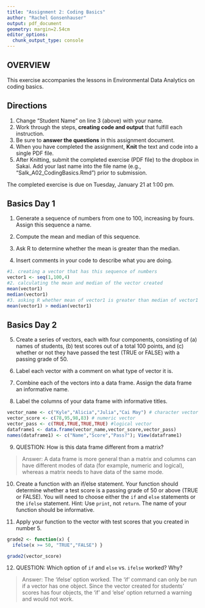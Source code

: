 ```yaml
---
title: "Assignment 2: Coding Basics"
author: "Rachel Gonsenhauser"
output: pdf_document
geometry: margin=2.54cm
editor_options: 
  chunk_output_type: console
---
```


## OVERVIEW

This exercise accompanies the lessons in Environmental Data Analytics on coding basics. 

## Directions
1. Change "Student Name" on line 3 (above) with your name.
3. Work through the steps, **creating code and output** that fulfill each instruction.
4. Be sure to **answer the questions** in this assignment document.
6. When you have completed the assignment, **Knit** the text and code into a single PDF file.
8. After Knitting, submit the completed exercise (PDF file) to the dropbox in Sakai. Add your last name into the file name (e.g., "Salk_A02_CodingBasics.Rmd") prior to submission.

The completed exercise is due on Tuesday, January 21 at 1:00 pm.


## Basics Day 1

1. Generate a sequence of numbers from one to 100, increasing by fours. Assign this sequence a name. 

2. Compute the mean and median of this sequence. 

3. Ask R to determine whether the mean is greater than the median. 

4. Insert comments in your code to describe what you are doing.

```r
#1. creating a vector that has this sequence of numbers
vector1 <- seq(1,100,4)
#2. calculating the mean and median of the vector created
mean(vector1)
median(vector1)
#3. asking R whether mean of vector1 is greater than median of vector1
mean(vector1) > median(vector1)

```

## Basics Day 2

5. Create a series of vectors, each with four components, consisting of (a) names of students, (b) test scores out of a total 100 points, and (c) whether or not they have passed the test (TRUE or FALSE) with a passing grade of 50.

6. Label each vector with a comment on what type of vector it is.

7. Combine each of the vectors into a data frame. Assign the data frame an informative name.

8. Label the columns of your data frame with informative titles.

```r
vector_name <- c("Kyle","Alicia","Julia","Cai May") # character vector
vector_score <- c(78,95,98,83) # numeric vector
vector_pass <- c(TRUE,TRUE,TRUE,TRUE) #logical vector
dataframe1 <- data.frame(vector_name,vector_score,vector_pass)
names(dataframe1) <- c("Name","Score","Pass?"); View(dataframe1)
```

9. QUESTION: How is this data frame different from a matrix?

> Answer: A data frame is more general than a matrix and columns can have different modes of data (for example, numeric and logical), whereas a matrix needs to have data of the same mode.

10. Create a function with an if/else statement. Your function should determine whether a test score is a passing grade of 50 or above (TRUE or FALSE). You will need to choose either the `if` and `else` statements or the `ifelse` statement. Hint: Use `print`, not `return`. The name of your function should be informative.

11. Apply your function to the vector with test scores that you created in number 5. 

```r
grade2 <- function(x) {
  ifelse(x >= 50, "TRUE","FALSE") }

grade2(vector_score)
```

12. QUESTION: Which option of `if` and `else` vs. `ifelse` worked? Why?

> Answer: The 'ifelse' option worked. The 'if' command can only be run if a vector has one object. Since the vector created for students' scores has four objects, the 'if' and 'else' option returned a warning and would not work.
